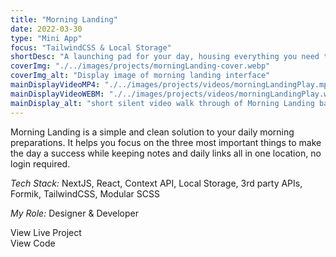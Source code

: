 ```yaml
---
title: "Morning Landing"
date: 2022-03-30
type: "Mini App"
focus: "TailwindCSS & Local Storage"
shortDesc: "A launching pad for your day, housing everything you need to focus fire on what matters most."
coverImg: "./../images/projects/morningLanding-cover.webp"
coverImg_alt: "Display image of morning landing interface"
mainDisplayVideoMP4: "./../images/projects/videos/morningLandingPlay.mp4"
mainDisplayVideoWEBM: "./../images/projects/videos/morningLandingPlay.webm"
mainDisplay_alt: "short silent video walk through of Morning Landing basic layout"
---
```



Morning Landing is a simple and clean solution to your daily morning preparations. It helps you focus on the three most important things to make the day a success while keeping notes and daily links all in one location, no login required.

<div className="divider"></div>

<p className="basicText light">
  <em className="sectionSubhead light">Tech Stack:</em> NextJS, React, Context
  API, Local Storage, 3rd party APIs, Formik, TailwindCSS, Modular SCSS
</p>
<p className="basicText light mb-10">
  <em className="sectionSubhead light">My Role:</em> Designer & Developer
</p>
<IconButton to="https://morning-landing.vercel.app/" classes={["white"]}>
  <div className="rounded-full border-[2px] border-white p-[8px] mr-4">
    <Icon className="text-white flex-1" icon="entypo:rocket" width="24" />
  </div>
  View Live Project
</IconButton>
<IconButton
  to="https://github.com/gschadegg/MorningLanding"
  classes={["white", "mt-4", "mb-10"]}
>
  <div className="rounded-full border-[2px] border-white px-1 pt-1.5 mr-4">
    <Icon
      className="text-white flex-1"
      icon="teenyicons:github-solid"
      width="28"
    />
  </div>
  View Code
</IconButton>
